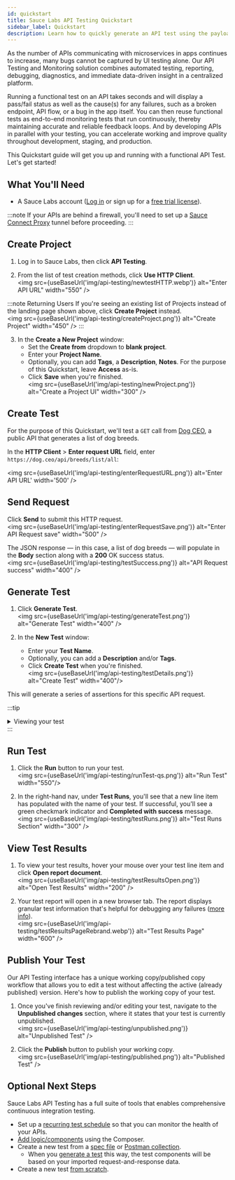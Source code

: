 ```yaml
---
id: quickstart
title: Sauce Labs API Testing Quickstart
sidebar_label: Quickstart
description: Learn how to quickly generate an API test using the payload from an API call or from a specification file.
---
```



As the number of APIs communicating with microservices in apps continues to increase, many bugs cannot be captured by UI testing alone. Our API Testing and Monitoring solution combines automated testing, reporting, debugging, diagnostics, and immediate data-driven insight in a centralized platform.

Running a functional test on an API takes seconds and will display a pass/fail status as well as the cause(s) for any failures, such as a broken endpoint, API flow, or a bug in the app itself. You can then reuse functional tests as end-to-end monitoring tests that run continuously, thereby maintaining accurate and reliable feedback loops. And by developing APIs in parallel with your testing, you can accelerate working and improve quality throughout development, staging, and production.

This Quickstart guide will get you up and running with a functional API Test. Let's get started!

## What You'll Need

-   A Sauce Labs account ([Log in](https://accounts.saucelabs.com/am/XUI/#login/) or sign up for a [free trial license](https://saucelabs.com/sign-up)).

:::note
If your APIs are behind a firewall, you'll need to set up a [Sauce Connect Proxy](/api-testing/sauce-connect) tunnel before proceeding.
:::

## Create Project

1. Log in to Sauce Labs, then click **API Testing**.

2. From the list of test creation methods, click **Use HTTP Client**.<br/><img src={useBaseUrl('img/api-testing/newtestHTTP.webp')} alt="Enter API URL" width="550" />

:::note Returning Users
If you're seeing an existing list of Projects instead of the landing page shown above, click **Create Project** instead.<br/><img src={useBaseUrl('img/api-testing/createProject.png')} alt="Create Project" width="450" />
:::

3. In the **Create a New Project** window:
    - Set the **Create from** dropdown to **blank project**.
    - Enter your **Project Name**.
    - Optionally, you can add **Tags**, a **Description**, **Notes**. For the purpose of this Quickstart, leave **Access** as-is.
    - Click **Save** when you're finished. <br/><img src={useBaseUrl('img/api-testing/newProject.png')} alt="Create a Project UI" width="300" />

## Create Test

For the purpose of this Quickstart, we'll test a `GET` call from [Dog CEO](https://dog.ceo/dog-api/documentation/), a public API that generates a list of dog breeds.

In the **HTTP Client** > **Enter request URL** field, enter `https://dog.ceo/api/breeds/list/all`:

<img
    src={useBaseUrl('img/api-testing/enterRequestURL.png')}
    alt='Enter API URL'
    width='500'
/>

## Send Request

Click **Send** to submit this HTTP request.<br/><img src={useBaseUrl('img/api-testing/enterRequestSave.png')} alt="Enter API Request save" width="500" />

The JSON response &#8212; in this case, a list of dog breeds &#8212; will populate in the **Body** section along with a **200** OK success status.<br/><img src={useBaseUrl('img/api-testing/testSuccess.png')} alt="API Request success" width="400" />

## Generate Test

1. Click **Generate Test**.<br/><img src={useBaseUrl('img/api-testing/generateTest.png')} alt="Generate Test" width="400" />

2. In the **New Test** window:
    - Enter your **Test Name**.
    - Optionally, you can add a **Description** and/or **Tags**.
    - Click **Create Test** when you're finished.<br/><img src={useBaseUrl('img/api-testing/testDetails.png')} alt="Create Test" width="400"/>

This will generate a series of assertions for this specific API request.

:::tip

<details>
   <summary>Viewing your test</summary>

**Visual** view shows your test as UI components:<br/><img src={useBaseUrl('img/api-testing/testVisual.png')} alt="Sample Test Visual View"/>

**Code** view displays it as code:<br/><img src={useBaseUrl('img/api-testing/testCode.webp')} alt="Sample Test Code View"/>

</details>
:::

## Run Test

1. Click the **Run** button to run your test.<br/><img src={useBaseUrl('img/api-testing/runTest-qs.png')} alt="Run Test" width="550"/>

1. In the right-hand nav, under **Test Runs**, you'll see that a new line item has populated with the name of your test. If successful, you'll see a green checkmark indicator and **Completed with success** message.<br/><img src={useBaseUrl('img/api-testing/testRuns.png')} alt="Test Runs Section" width="300" />

## View Test Results

1. To view your test results, hover your mouse over your test line item and click **Open report document**.<br/><img src={useBaseUrl('img/api-testing/testResultsOpen.png')} alt="Open Test Results" width="200" />

1. Your test report will open in a new browser tab. The report displays granular test information that's helpful for debugging any failures ([more info](/api-testing/project-dashboard/#test-outcome-report)).<br/><img src={useBaseUrl('img/api-testing/testResultsPageRebrand.webp')} alt="Test Results Page" width="600" />

## Publish Your Test

Our API Testing interface has a unique working copy/published copy workflow that allows you to edit a test without affecting the active (already published) version. Here's how to publish the working copy of your test.

1. Once you've finish reviewing and/or editing your test, navigate to the **Unpublished changes** section, where it states that your test is currently unpublished.<br/><img src={useBaseUrl('img/api-testing/unpublished.png')} alt="Unpublished Test" />

2. Click the **Publish** button to publish your working copy.<br/><img src={useBaseUrl('img/api-testing/published.png')} alt="Published Test" />

## Optional Next Steps

Sauce Labs API Testing has a full suite of tools that enables comprehensive continuous integration testing.

-   Set up a [recurring test schedule](/api-testing/schedule-test) so that you can monitor the health of your APIs.
-   [Add logic/components](/api-testing/composer/) using the Composer.
-   Create a new test from a [spec file](/api-testing/build-from-spec) or [Postman collection](/api-testing/import-postman-collection).
    -   When you [generate a test](#generate-test) this way, the test components will be based on your imported request-and-response data.
-   Create a new test [from scratch](/api-testing/composer/).
